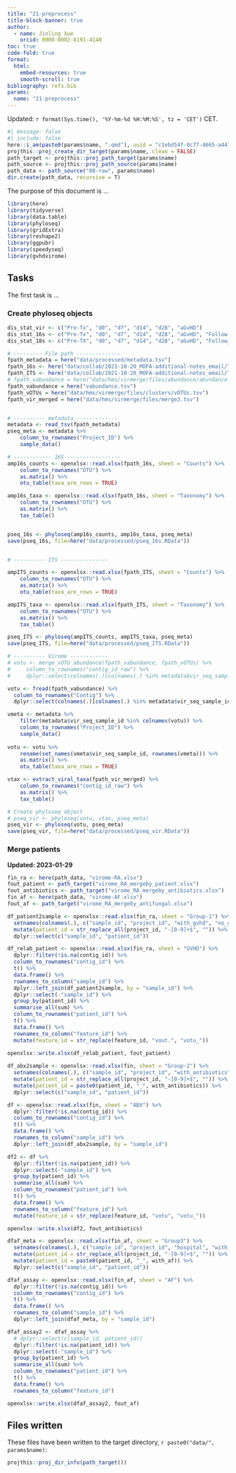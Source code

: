 ```yaml
---
title: "21-preprocess"
title-block-banner: true
author:
  - name: Jinling Xue
    orcid: 0000-0002-8191-4140
toc: true
code-fold: true
format: 
  html:
    embed-resources: true
    smooth-scroll: true
bibliography: refs.bib
params:
  name: "21-preprocess"
---
```


Updated: `r format(Sys.time(), '%Y-%m-%d %H:%M:%S', tz = 'CET')` CET.


```r
#| message: false
#| include: false
here::i_am(paste0(params$name, ".qmd"), uuid = "c1ebd54f-0c77-4665-a447-117cd32ca04d")
projthis::proj_create_dir_target(params$name, clean = FALSE)
path_target <- projthis::proj_path_target(params$name)
path_source <- projthis::proj_path_source(params$name)
path_data <- path_source("00-raw", params$name)
dir.create(path_data, recursive = T)
```

The purpose of this document is ...

```r
library(here)
library(tidyverse)
library(data.table)
library(phyloseq)
library(gridExtra)
library(reshape2)
library(ggpubr)
library(speedyseq)
library(gvhdvirome)
```

## Tasks

The first task is ...

### Create phyloseq objects

```r


dis_stat_vir <- c("Pre-Tx", "d0", "d7", "d14", "d28", "aGvHD")
dis_stat_16s <- c("Pre-Tx", "d0", "d7", "d14", "d28", "aGvHD", "Follow Up")
dis_stat_18s <- c("Pre-TX", "d0", "d7", "d14", "d28", "aGvHD", "Follow_up")

# --------- File path --------------
fpath_metadata = here("data/processed/metadata.tsv")
fpath_16s <- here("data/collab/2021-10-20_MOFA-additional-notes_email/TaxaSubset_Genus_V1V3.xlsx")
fpath_ITS <- here("data/collab/2021-10-20_MOFA-additional-notes_email/TaxaSubset_Genus_ITS.xlsx")
# fpath_vabundance = here("data/hms/virmerge/files/abundance/abundance_contigs_count.tsv")
fpath_vabundance = here("vabundance.tsv")
fpath_vOTUs = here("data/hms/virmerge/files/clusters/vOTUs.tsv")
fpath_vir_merged = here("data/hms/virmerge/files/merge3.tsv")


# ---------- metadata -------------
metadata <- read_tsv(fpath_metadata)
pseq_meta <- metadata %>% 
    column_to_rownames("Project_ID") %>% 
    sample_data()

# ------------ 16S -----------------
amp16s_counts <- openxlsx::read.xlsx(fpath_16s, sheet = "Counts") %>% 
    column_to_rownames("OTU") %>% 
    as.matrix() %>% 
    otu_table(taxa_are_rows = TRUE)

amp16s_taxa <- openxlsx::read.xlsx(fpath_16s, sheet = "Taxonomy") %>% 
    column_to_rownames("OTU") %>% 
    as.matrix() %>% 
    tax_table()


pseq_16s <- phyloseq(amp16s_counts, amp16s_taxa, pseq_meta)
save(pseq_16s, file=here("data/processed/pseq_16s.RData"))


# ---------- ITS ---------------

ampITS_counts <- openxlsx::read.xlsx(fpath_ITS, sheet = "Counts") %>% 
    column_to_rownames("OTU") %>% 
    as.matrix() %>% 
    otu_table(taxa_are_rows = TRUE)

ampITS_taxa <- openxlsx::read.xlsx(fpath_ITS, sheet = "Taxonomy") %>% 
    column_to_rownames("OTU") %>% 
    as.matrix() %>% 
    tax_table()

pseq_ITS <- phyloseq(ampITS_counts, ampITS_taxa, pseq_meta)
save(pseq_ITS, file=here("data/processed/pseq_ITS.RData"))

# ---------- Virome ------------
# votu <- merge_vOTU_abundance(fpath_vabundance, fpath_vOTUs) %>%
#     column_to_rownames("contig_id_raw") %>%
#     dplyr::select(colnames(.)[colnames(.) %in% metadata$vir_seq_sample_id])

votu <- fread(fpath_vabundance) %>% 
  column_to_rownames("Contig") %>% 
  dplyr::select(colnames(.)[colnames(.) %in% metadata$vir_seq_sample_id])

vmeta <- metadata %>% 
    filter(metadata$vir_seq_sample_id %in% colnames(votu)) %>% 
    column_to_rownames("Project_ID") %>% 
    sample_data()
    
votu <- votu %>% 
    rename(set_names(vmeta$vir_seq_sample_id, rownames(vmeta))) %>% 
    as.matrix() %>% 
    otu_table(taxa_are_rows = TRUE)

vtax <- extract_viral_taxa(fpath_vir_merged) %>%
    column_to_rownames("contig_id_raw") %>% 
    as.matrix() %>% 
    tax_table()

# Create phyloseq object
# pseq_vir <- phyloseq(votu, vtax, pseq_meta)
pseq_vir <- phyloseq(votu, pseq_meta)
save(pseq_vir, file=here("data/processed/pseq_vir.RData"))
```


### Merge patients

**Updated: 2023-01-29**

```r
fin_ra <- here(path_data, "virome-RA.xlsx")
fout_patient <- path_target("virome_RA_mergeby_patient.xlsx")
fout_antibiotics <- path_target("virome_RA_mergeby_antibiotics.xlsx")
fin_af <- here(path_data, "virome-AF.xlsx")
fout_af <- path_target("virome_RA_mergeby_antifungal.xlsx")
```



```r
df_patient2sample <- openxlsx::read.xlsx(fin_ra, sheet = "Group-1") %>% 
  setnames(colnames(.), c("sample_id", "project_id", "with_gvhd", "no_gvhd")) %>% 
  mutate(patient_id = str_replace_all(project_id, "-[0-9]+$", "")) %>% 
  dplyr::select(c("sample_id", "patient_id"))

df_relab_patient <- openxlsx::read.xlsx(fin_ra, sheet = "GVHD") %>% 
  dplyr::filter(!is.na(contig_id)) %>% 
  column_to_rownames("contig_id") %>% 
  t() %>% 
  data.frame() %>% 
  rownames_to_column("sample_id") %>% 
  dplyr::left_join(df_patient2sample, by = "sample_id") %>% 
  dplyr::select(-"sample_id") %>% 
  group_by(patient_id) %>%
  summarise_all(sum) %>%
  column_to_rownames("patient_id") %>% 
  t() %>% 
  data.frame() %>% 
  rownames_to_column("feature_id") %>% 
  mutate(feature_id = str_replace(feature_id, "vout.", "votu_"))
  
openxlsx::write.xlsx(df_relab_patient, fout_patient)
```

```r
df_abx2sample <- openxlsx::read.xlsx(fin, sheet = "Group-2") %>% 
  setnames(colnames(.), c("sample_id", "project_id", "with_antibiotics")) %>% 
  mutate(patient_id = str_replace_all(project_id, "-[0-9]+$", "")) %>% 
  mutate(patient_id = paste0(patient_id, "_", with_antibiotics)) %>% 
  dplyr::select(c("sample_id", "patient_id"))

df <- openxlsx::read.xlsx(fin, sheet = "ABX") %>% 
  dplyr::filter(!is.na(contig_id)) %>% 
  column_to_rownames("contig_id") %>% 
  t() %>% 
  data.frame() %>% 
  rownames_to_column("sample_id") %>% 
  dplyr::left_join(df_abx2sample, by = "sample_id")

df2 <- df %>% 
  dplyr::filter(!is.na(patient_id)) %>% 
  dplyr::select(-"sample_id") %>% 
  group_by(patient_id) %>%
  summarise_all(sum) %>% 
  column_to_rownames("patient_id") %>% 
  t() %>% 
  data.frame() %>% 
  rownames_to_column("feature_id") %>% 
  mutate(feature_id = str_replace(feature_id, "votu", "votu_"))

openxlsx::write.xlsx(df2, fout_antibiotics)
```

```r
dfaf_meta <- openxlsx::read.xlsx(fin_af, sheet = "Group3") %>% 
  setnames(colnames(.), c("sample_id", "project_id", "hospital", "with_af")) %>% 
  mutate(patient_id = str_replace_all(project_id, "-[0-9]+$", "")) %>% 
  mutate(patient_id = paste0(patient_id, "_", with_af)) %>% 
  dplyr::select(c("sample_id", "patient_id"))

dfaf_assay <- openxlsx::read.xlsx(fin_af, sheet = "AF") %>% 
  dplyr::filter(!is.na(contig_id)) %>% 
  column_to_rownames("contig_id") %>% 
  t() %>% 
  data.frame() %>% 
  rownames_to_column("sample_id") %>% 
  dplyr::left_join(dfaf_meta, by = "sample_id")

dfaf_assay2 <- dfaf_assay %>% 
  # dplyr::select(c(sample_id, patient_id))
  dplyr::filter(!is.na(patient_id)) %>% 
  dplyr::select(-"sample_id") %>% 
  group_by(patient_id) %>%
  summarise_all(sum) %>% 
  column_to_rownames("patient_id") %>% 
  t() %>% 
  data.frame() %>% 
  rownames_to_column("feature_id")

openxlsx::write.xlsx(dfaf_assay2, fout_af)
```


## Files written

These files have been written to the target directory, ```r paste0("data/", params$name)```:

```r
projthis::proj_dir_info(path_target())
```
